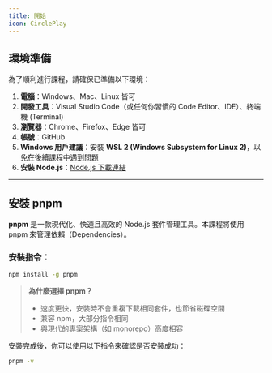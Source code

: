 ```yaml
---
title: 開始
icon: CirclePlay
---
```


## 環境準備

為了順利進行課程，請確保已準備以下環境：

1. **電腦**：Windows、Mac、Linux 皆可
2. **開發工具**：Visual Studio Code（或任何你習慣的 Code Editor、IDE）、終端機 (Terminal)
3. **瀏覽器**：Chrome、Firefox、Edge 皆可
4. **帳號**：GitHub
5. **Windows 用戶建議**：安裝 **WSL 2 (Windows Subsystem for Linux 2)**，以免在後續課程中遇到問題
6. **安裝 Node.js**：[Node.js 下載連結](https://nodejs.org/)

---

## 安裝 pnpm

**pnpm** 是一款現代化、快速且高效的 Node.js 套件管理工具。本課程將使用 pnpm 來管理依賴（Dependencies）。

### 安裝指令：

```bash
npm install -g pnpm
```

> **為什麼選擇 pnpm？**
>
> - 速度更快，安裝時不會重複下載相同套件，也節省磁碟空間
> - 兼容 npm，大部分指令相同
> - 與現代的專案架構（如 monorepo）高度相容

安裝完成後，你可以使用以下指令來確認是否安裝成功：

```bash
pnpm -v
```
